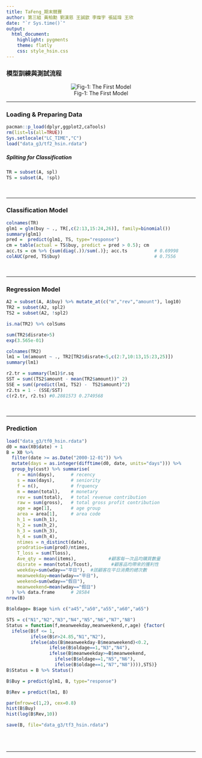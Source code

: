 ```yaml
---
title: TaFeng_期末競賽
author: 第三組 黃柏勳 劉漢慈 王誠歆 李燦宇 張延瑋 王欣
date: "`r Sys.time()`"
output:
  html_document:
    highlight: pygments
    theme: flatly
    css: style_hsin.css
---
```



### 模型訓練與測試流程

<center>

![Fig-1: The First Model](fig/modeling.jpg)
</center>

<hr>

### Loading & Preparing Data
```r
pacman::p_load(dplyr,ggplot2,caTools)
rm(list=ls(all=TRUE))
Sys.setlocale("LC_TIME","C")
load("data_g3/tf2_hsin.rdata")
```

##### Spliting for Classification 
```r
TR = subset(A, spl)
TS = subset(A, !spl)
```
<br><hr>

### Classification Model
```r
colnames(TR)
glm1 = glm(buy ~ ., TR[,c(2:13,15:24,26)], family=binomial()) 
summary(glm1)
pred =  predict(glm1, TS, type="response")
cm = table(actual = TS$buy, predict = pred > 0.5); cm
acc.ts = cm %>% {sum(diag(.))/sum(.)}; acc.ts          # 0.69998
colAUC(pred, TS$buy)                                   # 0.7556
```
<br><hr>

### Regression Model
```r
A2 = subset(A, A$buy) %>% mutate_at(c("m","rev","amount"), log10)
TR2 = subset(A2, spl2)
TS2 = subset(A2, !spl2)
```


```r
is.na(TR2) %>% colSums
```
```r
sum(TR2$disrate>5)
exp(3.565e-01)
```

```r
colnames(TR2)
lm1 = lm(amount ~ ., TR2[TR2$disrate<5,c(2:7,10:13,15:23,25)])
summary(lm1)
```

```r
r2.tr = summary(lm1)$r.sq
SST = sum((TS2$amount - mean(TR2$amount))^ 2)
SSE = sum((predict(lm1, TS2) -  TS2$amount)^2)
r2.ts = 1 - (SSE/SST)
c(r2.tr, r2.ts) #0.2881573 0.2749568

```
<br><hr>

### Prediction
```r
load("data_g3/tf0_hsin.rdata")
d0 = max(X0$date) + 1
B = X0 %>% 
  filter(date >= as.Date("2000-12-01")) %>% 
  mutate(days = as.integer(difftime(d0, date, units="days"))) %>% 
  group_by(cust) %>% summarise(
    r = min(days),      # recency
    s = max(days),      # seniority
    f = n(),            # frquency
    m = mean(total),    # monetary
    rev = sum(total),   # total revenue contribution
    raw = sum(gross),   # total gross profit contribution
    age = age[1],       # age group
    area = area[1],     # area code
    h_1 = sum(h_1),
    h_2 = sum(h_2),
    h_3 = sum(h_3),
    h_4 = sum(h_4),
    ntimes = n_distinct(date),
    prodratio=sum(prod)/ntimes,
    T_loss = sum(Tloss),
    Ave_qty = mean(items),            #顧客每一次品均購買數量
    disrate = mean(total/Tcost),       #顧客品均帶來的獲利性
    weekday=sum(wday=="平日"),  #該顧客在平日消費的總次數
    meanweekday=mean(wday=="平日"),
    weekend=sum(wday=="假日"),
    meanweekend=mean(wday=="假日")
  ) %>% data.frame      # 28584
nrow(B)
```

```r
B$oldage= B$age %in% c("a45","a50","a55","a60","a65")
```

```r
STS = c("N1","N2","N3","N4","N5","N6","N7","N8")
Status = function(f,meanweekday,meanweekend,r,age) {factor(
  ifelse(B$f <= 1,
         ifelse(B$r>24.85,"N1","N2"),
         ifelse(abs(B$meanweekday-B$meanweekend)<0.2,
                ifelse(B$oldage==1,"N3","N4"),
                ifelse(B$meanweekday>=B$meanweekend,
                  ifelse(B$oldage==1,"N5","N6"),
                  ifelse(B$oldage==1,"N7","N8")))),STS)}
B$Status = B %>% Status()
```

```r
B$Buy = predict(glm1, B, type="response")
```

```r
B$Rev = predict(lm1, B)
```

```r
par(mfrow=c(1,2), cex=0.8)
hist(B$Buy)
hist(log(B$Rev,10))
```

```r
save(B, file="data_g3/tf3_hsin.rdata")
```

<br><br><hr><br><br>


